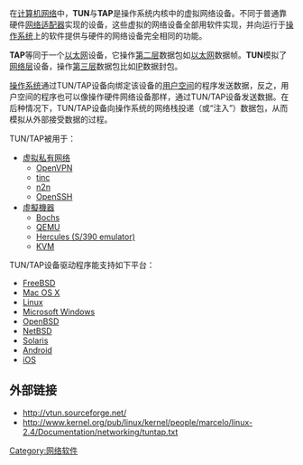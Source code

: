 {{Unreferenced|time=2020-07-27T14:35:55+00:00}}
{{NoteTA|G1=IT}}
在[[计算机网络|计算机网络]]中，'''TUN'''与'''TAP'''是操作系统内核中的虚拟网络设备。不同于普通靠硬件[[网络适配器|网络适配器]]实现的设备，这些虚拟的网络设备全部用软件实现，并向运行于[[操作系统|操作系统]]上的软件提供与硬件的网络设备完全相同的功能。

'''TAP'''等同于一个[[以太网|以太网]]设备，它操作[[OSI模型|第二层]]数据包如[[以太网|以太网]]数据帧。'''TUN'''模拟了[[网络层|网络层]]设备，操作[[OSI模型|第三层]]数据包比如[[IP地址|IP]]数据封包。

[[操作系统|操作系统]]通过TUN/TAP设备向绑定该设备的[[用户空间|用户空间]]的程序发送数据，反之，用户空间的程序也可以像操作硬件网络设备那样，通过TUN/TAP设备发送数据。在后种情况下，TUN/TAP设备向操作系统的网络栈投递（或“注入”）数据包，从而模拟从外部接受数据的过程。

TUN/TAP被用于：
* [[虚拟专用网络|虚拟私有网络]]
** [[OpenVPN|OpenVPN]]
** [[tinc|tinc]]
** [[n2n|n2n]]
** [[OpenSSH|OpenSSH]]
* [[虛擬機器|虛擬機器]]
** [[Bochs|Bochs]]
** [[QEMU|QEMU]]
** [[Hercules_emulator|Hercules (S/390 emulator)]]
** [[Kernel-based_Virtual_Machine|KVM]]

TUN/TAP设备驱动程序能支持如下平台：
* [[FreeBSD|FreeBSD]]
* [[Mac_OS_X|Mac OS X]]
* [[Linux|Linux]]
* [[Microsoft_Windows|Microsoft Windows]]
* [[OpenBSD|OpenBSD]]
* [[NetBSD|NetBSD]]
* [[Solaris|Solaris]]
* [[Android|Android]]
* [[iOS|iOS]]

== 外部链接 ==
* http://vtun.sourceforge.net/{{Wayback|url=http://vtun.sourceforge.net/ |date=20070225132900 }}
* http://www.kernel.org/pub/linux/kernel/people/marcelo/linux-2.4/Documentation/networking/tuntap.txt{{Wayback|url=http://www.kernel.org/pub/linux/kernel/people/marcelo/linux-2.4/Documentation/networking/tuntap.txt |date=20070307202157 }}

[[Category:网络软件|Category:网络软件]]